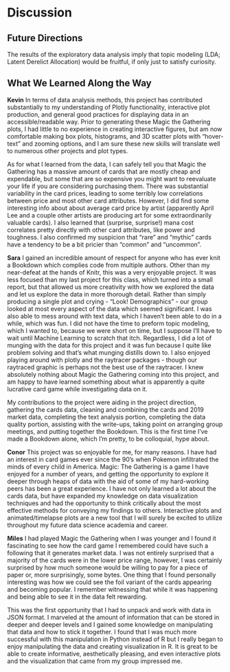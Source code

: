 # Discussion

## Future Directions
The results of the exploratory data analysis imply that topic modeling (LDA; Latent Derelict Allocation) would be fruitful, if only just to satisfy curiosity. 

## What We Learned Along the Way

**Kevin**
In terms of data analysis methods, this project has contributed substantially to my understanding of Plotly functionality, interactive plot production, and general good practices for displaying data in an accessible/readable way. Prior to generating these Magic the Gathering plots, I had little to no experience in creating interactive figures, but am now comfortable making box plots, histograms, and 3D scatter plots with “hover-text” and zooming options, and I am sure these new skills will translate well to numerous other projects and plot types.

As for what I learned from the data, I can safely tell you that Magic the Gathering has a massive amount of cards that are mostly cheap and expendable, but some that are so expensive you might want to reevaluate your life if you are considering purchasing them. There was substantial variability in the card prices, leading to some terribly low correlations between price and most other card attributes. However, I did find some interesting info about about average card price by artist (apparently April Lee and a couple other artists are producing art for some extraordinarily valuable cards). I also learned that (surprise, surprise!) mana cost correlates pretty directly with other card attributes, like power and toughness. I also confirmed my suspicion that “rare” and “mythic” cards have a tendency to be a bit pricier than “common” and “uncommon”.

**Sara**
I gained an incredible amount of respect for anyone who has ever knit a Bookdown which complies code from multiple authors. Other than my near-defeat at the hands of Knitr, this was a very enjoyable project. It was less focused than my last project for this class, which turned into a small report, but that allowed us more creativity with how we explored the data and let us explore the data in more thorough detail. Rather than simply producing a single plot and crying - “Look! Demographics” - our group looked at most every aspect of the data which seemed significant. I was also able to mess around with text data, which I haven’t been able to do in a while, which was fun. I did not have the time to preform topic modeling, which I wanted to, because we were short on time, but I suppose I’ll have to wait until Machine Learning to scratch that itch. Regardless, I did a lot of munging with the data for this project and it was fun because I quite like problem solving and that’s what munging distills down to. I also enjoyed playing around with plotly and the raytracer packages - though our raytraced graphic is perhaps not the best use of the raytracer. I knew absolutely nothing about Magic the Gathering coming into this project, and am happy to have learned something about what is apparently a quite lucrative card game while investigating data on it. 

My contributions to the project were aiding in the project direction, gathering the cards data, cleaning and combining the cards and 2019 market data, completing the text analysis portion, completing the data quality portion, assisting with the write-ups, taking point on arranging group meetings, and putting together the Bookdown. This is the first time I’ve made a Bookdown alone, which I’m pretty, to be colloquial, hype about. 

**Conor**
This project was so enjoyable for me, for many reasons.  I have had an interest in card games ever since the 90’s when Pokemon infiltrated the minds of every child in America.  Magic: The Gathering is a game I have enjoyed for a number of years, and getting the opportunity to explore it deeper through heaps of data with the aid of some of my hard-working peers has been a great experience.  I have not only learned a lot about the cards data, but have expanded my knowledge on data visualization techniques and had the opportunity to think critically about the most effective methods for conveying my findings to others.  Interactive plots and animated/timelapse plots are a new tool that I will surely be excited to utilize throughout my future data science academia and career. 

**Miles**
I had played Magic the Gathering when I was younger and I found it fascinating to see how the card game I remembered could have such a following that it generates market data. I was not entirely surprised that a majority of the cards were in the lower price range, however, I was certainly surprised by how much someone would be willing to pay for a piece of paper or, more surprisingly, some bytes. One thing that I found personally interesting was how we could see the foil variant of the cards appearing and becoming popular. I remember witnessing that while it was happening and being able to see it in the data felt rewarding. 

This was the first opportunity that I had to unpack and work with data in JSON format. I marveled at the amount of information that can be stored in deeper and deeper levels and I gained some knowledge on manipulating that data and how to stick it together. I found that I was much more successful with this manipulation in Python instead of R but I really began to enjoy manipulating the data and creating visualization in R. It is great to be able to create informative, aesthetically pleasing, and even interactive plots and the visualization that came from my group impressed me.